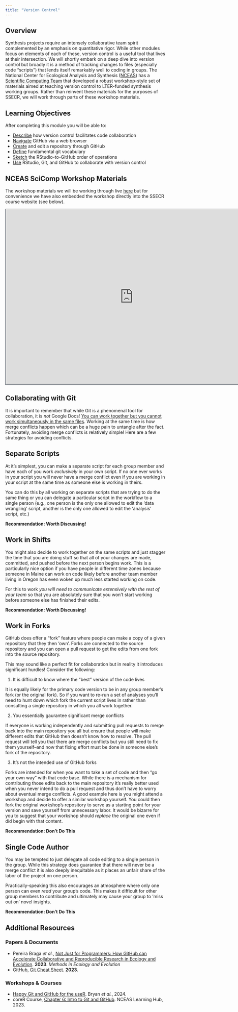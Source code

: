 ```yaml
---
title: "Version Control"
---
```


## Overview

Synthesis projects require an intensely collaborative team spirit complemented by an emphasis on quantitative rigor. While other modules focus on elements of each of these, version control is a useful tool that lives at their intersection. We will shortly embark on a deep dive into version control but broadly it is a method of tracking changes to files (especially code "scripts") that lends itself remarkably well to coding in groups. The National Center for Ecological Analysis and Synthesis ([NCEAS](https://www.nceas.ucsb.edu/)) has a [Scientific Computing Team](https://nceas.github.io/scicomp.github.io/) that developed a robust workshop-style set of materials aimed at teaching version control to LTER-funded synthesis working groups. Rather than reinvent these materials for the purposes of SSECR, we will work through parts of these workshop materials.

## Learning Objectives

After completing this module you will be able to: 

- <u>Describe</u> how version control facilitates code collaboration
- <u>Navigate</u> GitHub via a web browser
- <u>Create</u> and edit a repository through GitHub
- <u>Define</u> fundamental git vocabulary
- <u>Sketch</u> the RStudio-to-GitHub order of operations
- <u>Use</u> RStudio, Git, and GitHub to collaborate with version control

## NCEAS SciComp Workshop Materials

The workshop materials we will be working through live [here](https://nceas.github.io/scicomp-workshop-collaborative-coding/) but for convenience we have also embedded the workshop directly into the SSECR course website (see below).

 ```{=html}
<iframe src="https://nceas.github.io/scicomp-workshop-collaborative-coding/" height="550" width="800" style="border: 1px solid #2e3846;"></iframe>
```

## Collaborating with Git

It is important to remember that while Git is a phenomenal tool for collaboration, it is _not_ Google Docs! <u>You can work together but you cannot work simultaneously in the same files</u>. Working at the same time is how merge conflicts happen which can be a huge pain to untangle after the fact. Fortunately, avoiding merge conflicts is relatively simple! Here are a few strategies for avoiding conflicts.

:::{.panel-tabset}
## Separate Scripts

At it's simplest, you can make a separate script for each group member and have each of you work _exclusively_ in your own script. If no one ever works in your script you will never have a merge conflict even if you are working in your script at the same time as someone else is working in theirs.

You can do this by all working on separate scripts that are trying to do the same thing or you can delegate a particular script in the workflow to a single person (e.g., one person is the only one allowed to edit the 'data wrangling' script, another is the only one allowed to edit the 'analysis' script, etc.)

**Recommendation: Worth Discussing!**

## Work in Shifts

You might also decide to work together on the same scripts and just stagger the time that you are doing stuff so that all of your changes are made, committed, and pushed before the next person begins work. This is a particularly nice option if you have people in different time zones because someone in Maine can work on code likely before another team member living in Oregon has even woken up much less started working on code.

For this to work _you will need to communicate extensively with the rest of your team_ so that you are absolutely sure that you won't start working before someone else has finished their edits.

**Recommendation: Worth Discussing!**

## Work in Forks

GitHub does offer a "fork" feature where people can make a copy of a given repository that they then 'own'. Forks are connected to the source repository and you can open a pull request to get the edits from one fork into the source repository.

This may sound like a perfect fit for collaboration but in reality it introduces significant hurdles! Consider the following:

1. It is difficult to know where the "best" version of the code lives

It is equally likely for the primary code version to be in any group member's fork (or the original fork). So if you want to re-run a set of analyses you'll need to hunt down which fork the current script lives in rather than consulting a single repository in which you all work together.

2. You essentially gaurantee significant merge conflicts

If everyone is working independently and submitting pull requests to merge back into the main repository you all but ensure that people will make different edits that GitHub then doesn't know how to resolve. The pull request will tell you that there are merge conflicts but you still need to fix them yourself--and now that fixing effort must be done in someone else's fork of the repository.

3. It's not the intended use of GitHub forks

Forks are intended for when you want to take a set of code and then "go your own way" with that code base. While there is a mechanism for contributing those edits back to the main repository it's really better used when you never intend to do a pull request and thus don't have to worry about eventual merge conflicts. A good example here is you might attend a workshop and decide to offer a similar workshop yourself. You could then fork the original workshop's repository to serve as a starting point for your version and save yourself from unnecessary labor. It would be bizarre for you to suggest that your workshop should _replace_ the original one even if did begin with that content.

**Recommendation: Don't Do This**

## Single Code Author

You may be tempted to just delegate all code editing to a single person in the group. While this strategy does guarantee that there will never be a merge conflict it is also deeply inequitable as it places an unfair share of the labor of the project on one person.

Practically-speaking this also encourages an atmosphere where only one person can even _read_ your group's code. This makes it difficult for other group members to contribute and ultimately may cause your group to 'miss out on' novel insights.

**Recommendation: Don't Do This**
:::

## Additional Resources

### Papers & Documents

- Pereira Braga _et al._, [Not Just for Programmers: How GitHub can Accelerate Collaborative and Reproducible Research in Ecology and Evolution](https://besjournals.onlinelibrary.wiley.com/doi/10.1111/2041-210X.14108). **2023**. _Methods in Ecology and Evolution_
- GitHub, [Git Cheat Sheet](https://education.github.com/git-cheat-sheet-education.pdf). **2023**.

### Workshops & Courses

- [Happy Git and GitHub for the useR](https://happygitwithr.com/). Bryan _et al._, 2024.
- coreR Course, [Chapter 6: Intro to Git and GitHub](https://learning.nceas.ucsb.edu/2023-10-coreR/session_06.html). NCEAS Learning Hub, 2023.
